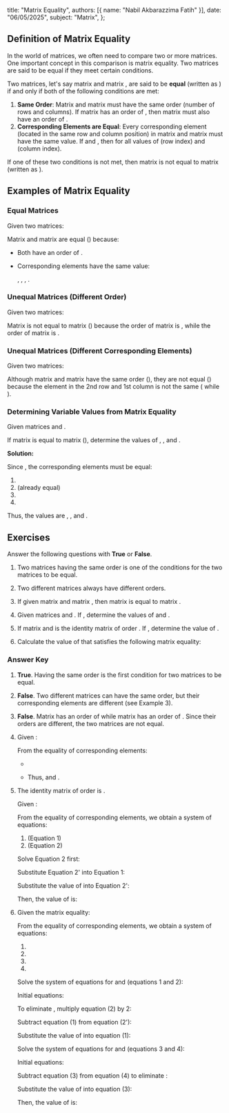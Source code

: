   title: "Matrix Equality",
  authors: [{ name: "Nabil Akbarazzima Fatih" }],
  date: "06/05/2025",
  subject: "Matrix",
};

## Definition of Matrix Equality

In the world of matrices, we often need to compare two or more matrices. One important concept in this comparison is matrix equality. Two matrices are said to be equal if they meet certain conditions.

Two matrices, let's say matrix <InlineMath math="A" /> and matrix <InlineMath math="B" />, are said to be **equal** (written as <InlineMath math="A=B" />) if and only if both of the following conditions are met:

1.  **Same Order**: Matrix <InlineMath math="A" /> and matrix <InlineMath math="B" /> must have the same order (number of rows and columns). If matrix <InlineMath math="A" /> has an order of <InlineMath math="m \times n" />, then matrix <InlineMath math="B" /> must also have an order of <InlineMath math="m \times n" />.
2.  **Corresponding Elements are Equal**: Every corresponding element (located in the same row and column position) in matrix <InlineMath math="A" /> and matrix <InlineMath math="B" /> must have the same value. If <InlineMath math="A = [a_{ij}]" /> and <InlineMath math="B = [b_{ij}]" />, then <InlineMath math="a_{ij} = b_{ij}" /> for all values of <InlineMath math="i" /> (row index) and <InlineMath math="j" /> (column index).

If one of these two conditions is not met, then matrix <InlineMath math="A" /> is not equal to matrix <InlineMath math="B" /> (written as <InlineMath math="A \neq B" />).

## Examples of Matrix Equality

### Equal Matrices

Given two matrices:

<BlockMath math="P = \begin{bmatrix} 1 & 2 \\ 3 & 4 \end{bmatrix} \quad \text{and} \quad Q = \begin{bmatrix} 1 & 2 \\ 3 & 4 \end{bmatrix}" />

Matrix <InlineMath math="P" /> and matrix <InlineMath math="Q" /> are equal (<InlineMath math="P=Q" />) because:

- Both have an order of <InlineMath math="2 \times 2" />.
- Corresponding elements have the same value:

  <InlineMath math="p_{11} = q_{11} = 1" />, <InlineMath math="p_{12} = q_{12} = 2" />
  , <InlineMath math="p_{21} = q_{21} = 3" />, <InlineMath math="p_{22} = q_{22} = 4" />
  .

### Unequal Matrices (Different Order)

Given two matrices:

<BlockMath math="R = \begin{bmatrix} 4 & -9 \\ 7 & 1 \end{bmatrix} \quad \text{and} \quad C = \begin{bmatrix} 4 & -9 \\ 7 & 1 \\ 0 & 0 \end{bmatrix}" />

Matrix <InlineMath math="R" /> is not equal to matrix <InlineMath math="C" /> (<InlineMath math="R \neq C" />) because the order of matrix <InlineMath math="R" /> is <InlineMath math="2 \times 2" />, while the order of matrix <InlineMath math="C" /> is <InlineMath math="3 \times 2" />.

### Unequal Matrices (Different Corresponding Elements)

Given two matrices:

<BlockMath math="S = \begin{bmatrix} 5 & 0 \\ -2 & 8 \end{bmatrix} \quad \text{and} \quad T = \begin{bmatrix} 5 & 0 \\ 2 & 8 \end{bmatrix}" />

Although matrix <InlineMath math="S" /> and matrix <InlineMath math="T" /> have the same order (<InlineMath math="2 \times 2" />), they are not equal (<InlineMath math="S \neq T" />) because the element in the 2nd row and 1st column is not the same (<InlineMath math="s_{21} = -2" /> while <InlineMath math="t_{21} = 2" />).

### Determining Variable Values from Matrix Equality

Given matrices <InlineMath math="A = \begin{bmatrix} -x & 2 \\ -3y & z^2 \end{bmatrix}" /> and <InlineMath math="B = \begin{bmatrix} -1 & 2 \\ 6 & 9 \end{bmatrix}" />.

If matrix <InlineMath math="A" /> is equal to matrix <InlineMath math="B" /> (<InlineMath math="A=B" />), determine the values of <InlineMath math="x" />, <InlineMath math="y" />, and <InlineMath math="z" />.

**Solution:**

Since <InlineMath math="A=B" />, the corresponding elements must be equal:

1.  <InlineMath math="a_{11} = b_{11} \implies -x = -1 \implies x = 1" />
2.  <InlineMath math="a_{12} = b_{12} \implies 2 = 2" /> (already equal)
3.  <InlineMath math="a_{21} = b_{21} \implies -3y = 6 \implies y = \frac{6}{-3} \implies y = -2" />
4.  <InlineMath math="a_{22} = b_{22} \implies z^2 = 9 \implies z = \pm\sqrt{9} \implies z = 3 \text{ or } z = -3" />

Thus, the values are <InlineMath math="x=1" />, <InlineMath math="y=-2" />, and <InlineMath math="z = \pm 3" />.

## Exercises

Answer the following questions with **True** or **False**.

1.  Two matrices having the same order is one of the conditions for the two matrices to be equal.
2.  Two different matrices always have different orders.
3.  If given matrix <InlineMath math="K = \begin{bmatrix} 2 & 0 \\ 0 & 2 \end{bmatrix}" /> and matrix <InlineMath math="L = \begin{bmatrix} 2 & 0 \\ 0 & 2 \\ 0 & 0 \end{bmatrix}" />, then matrix <InlineMath math="K" /> is equal to matrix <InlineMath math="L" />.
4.  Given matrices <InlineMath math="P = \begin{bmatrix} 2x & 4 \\ -1 & y+3 \end{bmatrix}" /> and <InlineMath math="Q = \begin{bmatrix} -10 & 4 \\ -1 & 2 \end{bmatrix}" />. If <InlineMath math="P=Q" />, determine the values of <InlineMath math="x" /> and <InlineMath math="y" />.
5.  If matrix <InlineMath math="A = \begin{bmatrix} -x-3y & 0 \\ (x-2y)^2 & 1 \end{bmatrix}" /> and <InlineMath math="I" /> is the identity matrix of order <InlineMath math="2 \times 2" />. If <InlineMath math="A = I" />, determine the value of <InlineMath math="x+y" />.
6.  Calculate the value of <InlineMath math="a+b+c+d" /> that satisfies the following matrix equality:

    <BlockMath math="\begin{bmatrix} a+2b & 2a+b \\ c+d & 2c+d \end{bmatrix} = \begin{bmatrix} 3 & -3 \\ 7 & 1 \end{bmatrix}" />

### Answer Key

1.  **True**. Having the same order is the first condition for two matrices to be equal.
2.  **False**. Two different matrices can have the same order, but their corresponding elements are different (see Example 3).
3.  **False**. Matrix <InlineMath math="K" /> has an order of <InlineMath math="2 \times 2" /> while matrix <InlineMath math="L" /> has an order of <InlineMath math="3 \times 2" />. Since their orders are different, the two matrices are not equal.
4.  Given <InlineMath math="P=Q" />:

    <BlockMath math="\begin{bmatrix} 2x & 4 \\ -1 & y+3 \end{bmatrix} = \begin{bmatrix} -10 & 4 \\ -1 & 2 \end{bmatrix}" />

    From the equality of corresponding elements:

    - <InlineMath math="2x = -10 \implies x = -5" />
    - <InlineMath math="y+3 = 2 \implies y = 2-3 \implies y = -1" />

      Thus, <InlineMath math="x=-5" /> and <InlineMath math="y=-1" />.

5.  The identity matrix <InlineMath math="I" /> of order <InlineMath math="2 \times 2" /> is <InlineMath math="I = \begin{bmatrix} 1 & 0 \\ 0 & 1 \end{bmatrix}" />.

    Given <InlineMath math="A=I" />:

    <BlockMath math="\begin{bmatrix} -x-3y & 0 \\ (x-2y)^2 & 1 \end{bmatrix} = \begin{bmatrix} 1 & 0 \\ 0 & 1 \end{bmatrix}" />

    From the equality of corresponding elements, we obtain a system of equations:

    1.  <InlineMath math="-x-3y = 1" /> (Equation 1)
    2.  <InlineMath math="(x-2y)^2 = 0" /> (Equation 2)

    Solve Equation 2 first:

    <div className="flex flex-col gap-4">
      <BlockMath math="(x-2y)^2 = 0" />
      <BlockMath math="x-2y = \sqrt{0}" />
      <BlockMath math="x-2y = 0" />
      <BlockMath math="x = 2y \quad \text{(Equation 2')}" />
    </div>

    Substitute Equation 2' into Equation 1:

    <div className="flex flex-col gap-4">
      <BlockMath math="-(2y)-3y = 1" />
      <BlockMath math="-2y-3y = 1" />
      <BlockMath math="-5y = 1" />
      <BlockMath math="y = -\frac{1}{5}" />
    </div>

    Substitute the value of <InlineMath math="y = -\frac{1}{5}" /> into Equation 2':

    <div className="flex flex-col gap-4">
      <BlockMath math="x = 2\left(-\frac{1}{5}\right)" />
      <BlockMath math="x = -\frac{2}{5}" />
    </div>

    Then, the value of <InlineMath math="x+y" /> is:

    <div className="flex flex-col gap-4">
      <BlockMath math="x+y = \left(-\frac{2}{5}\right) + \left(-\frac{1}{5}\right)" />
      <BlockMath math="= -\frac{2}{5} - \frac{1}{5}" />
      <BlockMath math="= \frac{-2-1}{5}" />
      <BlockMath math="= -\frac{3}{5}" />
    </div>

6.  Given the matrix equality:

    <BlockMath math="\begin{bmatrix} a+2b & 2a+b \\ c+d & 2c+d \end{bmatrix} = \begin{bmatrix} 3 & -3 \\ 7 & 1 \end{bmatrix}" />

    From the equality of corresponding elements, we obtain a system of equations:

    1.  <InlineMath math="a+2b = 3" />
    2.  <InlineMath math="2a+b = -3" />
    3.  <InlineMath math="c+d = 7" />
    4.  <InlineMath math="2c+d = 1" />

    Solve the system of equations for <InlineMath math="a" /> and <InlineMath math="b" /> (equations 1 and 2):

    Initial equations:

    <div className="flex flex-col gap-4">
      <BlockMath math="a+2b = 3 \quad \text{(1)}" />
      <BlockMath math="2a+b = -3 \quad \text{(2)}" />
    </div>

    To eliminate <InlineMath math="b" />, multiply equation (2) by 2:

    <div className="flex flex-col gap-4">
      <BlockMath math="2(2a+b) = 2(-3)" />
      <BlockMath math="4a+2b = -6 \quad \text{(2')}" />
    </div>

    Subtract equation (1) from equation (2'):

    <div className="flex flex-col gap-4">
      <BlockMath math="(4a+2b) - (a+2b) = -6 - 3" />
      <BlockMath math="4a - a + 2b - 2b = -9" />
      <BlockMath math="3a = -9" />
      <BlockMath math="a = \frac{-9}{3}" />
      <BlockMath math="a = -3" />
    </div>

    Substitute the value of <InlineMath math="a=-3" /> into equation (1):

    <div className="flex flex-col gap-4">
      <BlockMath math="-3+2b=3" />
      <BlockMath math="2b=3+3" />
      <BlockMath math="2b=6" />
      <BlockMath math="b = \frac{6}{2}" />
      <BlockMath math="b = 3" />
    </div>

    Solve the system of equations for <InlineMath math="c" /> and <InlineMath math="d" /> (equations 3 and 4):

    Initial equations:

    <div className="flex flex-col gap-4">
      <BlockMath math="c+d = 7 \quad \text{(3)}" />
      <BlockMath math="2c+d = 1 \quad \text{(4)}" />
    </div>

    Subtract equation (3) from equation (4) to eliminate <InlineMath math="d" />:

    <div className="flex flex-col gap-4">
      <BlockMath math="(2c+d) - (c+d) = 1 - 7" />
      <BlockMath math="2c - c + d - d = -6" />
      <BlockMath math="c = -6" />
    </div>

    Substitute the value of <InlineMath math="c=-6" /> into equation (3):

    <div className="flex flex-col gap-4">
      <BlockMath math="-6+d=7" />
      <BlockMath math="d=7+6" />
      <BlockMath math="d=13" />
    </div>

    Then, the value of <InlineMath math="a+b+c+d" /> is:

    <div className="flex flex-col gap-4">
      <BlockMath math="a+b+c+d = (-3) + 3 + (-6) + 13" />
      <BlockMath math="= 0 - 6 + 13" />
      <BlockMath math="= 7" />
    </div>
